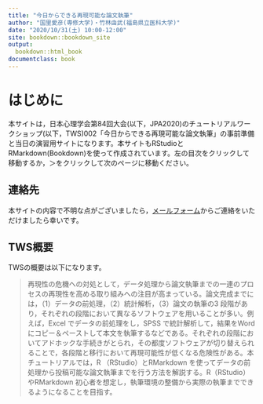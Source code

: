 ```yaml
--- 
title: "今日からできる再現可能な論文執筆"
author: "国里愛彦(専修大学)・竹林由武(福島県立医科大学)"
date: "2020/10/31(土) 10:00-12:00"
site: bookdown::bookdown_site
output:
  bookdown::html_book
documentclass: book
---
```


# はじめに

本サイトは，日本心理学会第84回大会(以下，JPA2020)のチュートリアルワークショップ(以下，TWS)002「今日からできる再現可能な論文執筆」の事前準備と当日の演習用サイトになります。本サイトもRStudioとRMarkdown(Bookdown)を使って作成されています。左の目次をクリックして移動するか，＞をクリックして次のページに移動ください。

## 連絡先

本サイトの内容で不明な点がございましたら，[メールフォーム](https://docs.google.com/forms/d/e/1FAIpQLSeVb0_ti9flHyGcRQcLESQO7Tzl3eH5hbCqXyzcGh7RWLQexA/viewform)からご連絡をいただけましたら幸いです。

## TWS概要

TWSの概要は以下になります。

> 再現性の危機への対処として，データ処理から論文執筆までの一連のプロセスの再現性を高める取り組みへの注目が高まっている。論文完成までには，（1）データの前処理，（2）統計解析，（3）論文の執筆の3 段階があり，それぞれの段階において異なるソフトウェアを用いることが多い。例えば，Excel でデータの前処理をし，SPSS で統計解析して，結果をWord にコピー＆ペーストして本文を執筆するなどである。それぞれの段階においてアドホックな手続きがとられ，その都度ソフトウェアが切り替えられることで，各段階と移行において再現可能性が低くなる危険性がある。本チュートリアルでは，R （RStudio）とRMarkdown を使ってデータの前処理から投稿可能な論文執筆までを行う方法を解説する。R（RStudio）やRMarkdown 初心者を想定し，執筆環境の整備から実際の執筆までできるようになることを目指す。